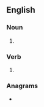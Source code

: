 {{also|Sirs|sīrs}}
==English==

===Noun===
{{head|en|noun form}}

# {{plural of|sir|lang=en}}

===Verb===
{{head|en|verb form}}

# {{en-third-person singular of|sir}}

===Anagrams===
* {{anagrams|en|a=irss|RSIs|RSSI|SSRI}}